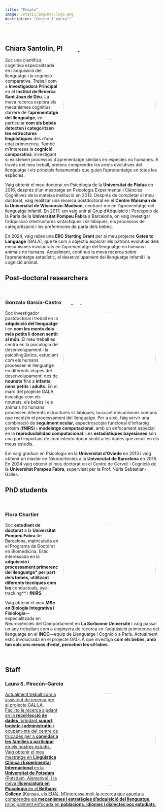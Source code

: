 ```yaml
---
title: "People"
image: /static/img/ndc-logo.png
description: "Coneix l'equip!"
---
```

<link rel="stylesheet" href="https://cdnjs.cloudflare.com/ajax/libs/font-awesome/6.7.2/css/all.min.css" integrity="sha512-Evv84Mr4kqVGRNSgIGL/F/aIDqQb7xQ2vcrdIwxfjThSH8CSR7PBEakCr51Ck+w+/U6swU2Im1vVX0SVk9ABhg==" crossorigin="anonymous" referrerpolicy="no-referrer"/>

<br>

<h2>Chiara Santolin, PI&nbsp;&nbsp;&nbsp;&nbsp;&nbsp;<a href="mailto:chiara.santolin@sjd.es" class="shadow-sm"><i class="fas fa-envelope text-dark"></i></a>&nbsp;&nbsp;&nbsp;<a href="https://scholar.google.com/citations?user=j-liw-wAAAAJ" target="_blank"><i class="fas fa-graduation-cap text-dark"></i></a>&nbsp;&nbsp;<a href="https://orcid.org/0000-0002-8361-5574" target="_blank"><i class="fa-brands fa-orcid text-dark"></i>
</a>&nbsp;&nbsp;</h2>

![](/static/img/chiara.jpg){width="300px" style="float: right; margin: 5px 15px 5px 15px; border-radius: 50%;"}

Soc una científica cognitiva especialitzada en l'adquisició del llenguatge i la cognició comparativa. Treball com a **Investigadora Principal** en el **Institut de Recerca Sant Joan de Déu**. La meva recerca explora els mecanismes cognitius darrere de l'**aprenentatge del llenguatge**, en particular **com els bebès detecten i categoritzen les estructures lingüístiques** des d'una edat primerenca. També m'interessa la **cognició comparativa**, investigant si existeixen processos d'aprenentatge similars en espècies no humanes. A través del meu treball, pretenc comprendre les arrels evolutives del llenguatge i els principis fonamentals que guien l'aprenentatge en totes les espècies.

Vaig obtenir el meu doctorat en Psicologia de la **Universitat de Pàdua** en 2016, després d'un mestratge en Psicologia Experimental i Ciències Cognitives de la mateixa institució en 2013. Després de completar el meu doctorat, vaig realitzar una recerca postdoctoral en el **Centre Waisman de la Universitat de Wisconsin-Madison**, centrant-me en l'aprenentatge del llenguatge infantil. En 2017, em vaig unir al Grup d'Adquisició i Percepció de la Parla de la **Universitat Pompeu Fabra** a Barcelona, ​​on vaig investigar l'adquisició d'estructures sintàctiques i sil·làbiques, els processos de categorització i les preferències de parla dels bebès.

En 2024, vaig rebre una **ERC Starting Grant** per al meu projecte **Gates to Language** (GALA), que té com a objectiu explorar els patrons evolutius dels mecanismes involucrats en l'aprenentatge del llenguatge en humans i animals no humans. Actualment, continuo la meva recerca sobre l'aprenentatge estadístic, el desenvolupament del llenguatge infantil i la cognició animal.

## Post-doctoral researchers

<br>

<h3>Gonzalo García-Castro&nbsp;&nbsp;&nbsp;&nbsp;&nbsp;<a href="mailto:gonzalo.garcia@sjd.es" class="shadow-sm" target="_blank"><i class="fas fa-envelope text-dark"></i></a>&nbsp;&nbsp;&nbsp;<a href="https://scholar.google.com/citations?user=fHetiuQAAAAJ" target="_blank"><i class="fas fa-graduation-cap text-dark"></i>&nbsp;&nbsp;<a href="https://orcid.org/0000-0002-8553-4209" target="_blank"><i class="fa-brands fa-orcid text-dark"></i></a>&nbsp;&nbsp;<a href="https://twitter.com/gongcastro" target="_blank"><i class="fab fa-twitter text-dark"></i></a>&nbsp;&nbsp;<a href="https://www.linkedin.com/in/gongcastro/" target="_blank"><i class="fa-brands fa-linkedin-in text-dark"></i></a>&nbsp;&nbsp;<a href="https://bsky.app/profile/gongcastro.bsky.social" target="_blank"><i class="fa-brands fa-bluesky text-dark"></i>
</a>&nbsp;&nbsp;<a href="https://hub.docker.com/u/gongcastro" target="_blank"><i class="fa-brands fa-docker text-dark"></i></a>&nbsp;&nbsp;<a href="https://github.com/gongcastro" target="_blank"><i class="fab fa-github text-dark"></i></a></h3>


![](/static/img/gonzalo.jpg){width="300px" style="float: right; margin: 5px 15px 5px 15px; border-radius: 50%;"}

Soc investigador postdoctoral i treball en la **adquisició del llenguatge** i en **com les ments dels més petits li donen sentit al món**. El meu treball es centra en la psicologia del desenvolupament i la psicolingüística, estudiant com els humans processen el llenguatge en diferents etapes del desenvolupament: des de **nounats** fins a **infants**, **nens petits** i **adults**. En el marc del projecte GALA, investigo com els nounats, els bebès i els animals no humans processen diferents estructures sil·làbiques, buscant mecanismes comuns que recolzin el processament del llenguatge. Per a això, faig servir una combinació de **seguiment ocular**, espectroscòpia funcional d'infraroig pròxim (**fNIRS**) i **modelatge computacional**, amb un enfocament especial en la **reproducibilidad computacional**. Les **estadístiques bayesianes** són una part important de com intento donar sentit a les dades que recull en els meus estudis.

Em vaig graduar en Psicologia en la **Universitat d'Oviedo** en 2013 i vaig obtenir un màster en Neurociències a la **Universitat de Barcelona** en 2018. En 2024 vaig obtenir el meu doctorat en el Centre de Cervell i Cognició de la **Universitat Pompeu Fabra**, supervisat per la Prof. Núria Sebastian-Galles.

## PhD students

<br>

<h3>Flora Chartier&nbsp;&nbsp;&nbsp;&nbsp;&nbsp;<a href="mailto:flora.chartier@sjd.es" class="shadow-sm" target="_blank"><i class="fas fa-envelope text-dark"></i></a></h3>

![](/static/img/flora.jpg){width="300px" style="float: right; margin: 5px 15px 5px 15px; border-radius: 50%;"}

Soc **estudiant de doctorat** a la **Universitat Pompeu Fabra** de Barcelona, ​​matriculada en el Programa de Doctorat en Biomedicina. Estic interessada en la **adquisició i processament primerenc del llenguatge* per part dels bebès, utilitzant diferents tècniques com les **conductuals**, **eye-tracking** i **fNIRS**.

Vaig obtenir el meu **MSc en Biologia Integrativa i Fisiologia**---especialitzada en Neurociències del Comportament en **La Sorbonne Université** i vaig passar un any treballant com a enginyera de recerca en l'adquisició primerenca del llenguatge en el **INCC**---equip de Llenguatge i Cognició a París. Actualment estic involucrada en el projecte GAL·LA que investiga **com els bebès, amb tan sols uns mesos d'edat, perceben les síl·labes**.

<br>

## Staff

<h3>Laura S. Piracún-García&nbsp;&nbsp;&nbsp;&nbsp;&nbsp;<a href="mailto:laurasirley.piracun@sjd.es" class="shadow-sm" target="_blank"><i class="fas fa-envelope text-dark"></i></h3>

![](/static/img/laura.jpg){width="300px" style="float: right; margin: 5px 15px 5px 15px; border-radius: 50%;"}

Actualment treball com a assistent de recerca per al projecte GAL·LA. Facilito la recerca ajudant en la **recol·lecció de dades**, brindant **suport logístic i administratiu** i ocupant-me del centre de trucades per a **convidar a les famílies a participar** en els nostres estudis. Vaig obtenir el meu mestratge en **Lingüística Clínica i Experimental Internacional** en la **Universitat de Potsdam** (Potsdam, Alemanya), i la meva **llicenciatura en Psicologia** en el **Bethany College** (Kansas, els EUA). M'interessa molt la recerca que apunta a comprendre els **mecanismes i estratègies d'adquisició del llenguatge**, principalment enfocada en **poblacions, idiomes i dialectes poc estudiats**.

